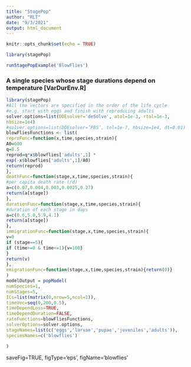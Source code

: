 ```yaml
---
title: "StagePop"
author: "RLT"
date: "9/3/2021"
output: html_document
---
```


```r
knitr::opts_chunk$set(echo = TRUE)
```

```r
library(stagePop)
```


```r
runStagePopExample('BlowFlies')
```


### A single species whose stage durations depend on temperature [VarDurEnv.R]


```r
library(stagePop)
#All the vectors are specified in the order of the life cycle
#e.g. start with eggs and finish with reproducing adults
solver.options=list(DDEsolver='deSolve', atol=1e-3, rtol=1e-3,
hbsize=1e4)
#solver.options=list(DDEsolver=’PBS’, tol=1e-7, hbsize=1e4, dt=0.01)
blowFliesFunctions <- list(
reproFunc=function(x,time,species,strain){
A0=600
q=8.5
reprod=q*x$blowflies['adults',1] *
exp(-x$blowflies['adults',1]/A0)
return(reprod)
},
deathFunc=function(stage,x,time,species,strain){
#per capita death rate (/d)
a=c(0.07,0.004,0.003,0.0025,0.27)
return(a[stage])
},
durationFunc=function(stage,x,time,species,strain){
#duration of each stage in days
a=c(0.6,5.0,5.9,4.1)
return(a[stage])
},
immigrationFunc=function(stage,x,time,species,strain){
v=0
if (stage==5){
if (time>=0 & time<=1){v=100}
}
return(v)
},
emigrationFunc=function(stage,x,time,species,strain){return(0)}
)
modelOutput = popModel(
numSpecies=1,
numStages=5,
ICs=list(matrix(0,nrow=5,ncol=1)),
timeVec=seq(0,200,0.5),
timeDependLoss=TRUE,
timeDependDuration=FALSE,
rateFunctions=blowFliesFunctions,
solverOptions=solver.options,
stageNames=list(c('eggs','larvae','pupae','juveniles','adults')),
speciesNames=c('blowflies')

)
```

saveFig=TRUE,
figType='eps',
figName='blowflies'

